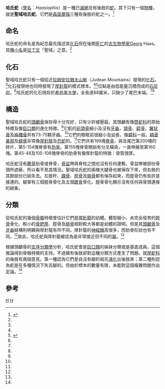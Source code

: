{{Speciesbox
| taxon = Haasiophis terrasanctus
| fossil_range = {{fossilrange|99.6|93.5}}[[白堊紀|白堊紀]]晚期<ref name="TPBDBHaasiophis">{{Cite web |url=http://paleodb.org/cgi-bin/bridge.pl?action=checkTaxonInfo&taxon_no=65325&is_real_user=1 |title=The Paleobiology Database |accessdate=2010-12-12 |archive-date=2012-10-12 |archive-url=https://web.archive.org/web/20121012090403/http://paleodb.org/cgi-bin/bridge.pl?action=checkTaxonInfo&taxon_no=65325&is_real_user=1 |dead-url=no }}</ref>
| binomial_authority = Tchernov et al., 2000<ref name="Tchernov2000">{{Cite journal|author=Tchernov, Eitan et al.|year=2000|title=A fossil snake with limbs|journal=Science|volume=287|pages=2010-2}}</ref>
| extinct = yes
}}
'''哈氏蛇'''（[[學名|學名]]：''Haasiophis''）是一種已[[滅絕|滅絕]]及有後肢的[[蛇|蛇]]。其下只有一個[[物種|物種]]，就是'''聖域哈氏蛇'''。它們是[[森諾曼階|森諾曼階]]三種有後肢的蛇之一。<ref name="paleopolis">{{Cite web |url=http://paleopolis.rediris.es/cg/CG2003_A01_JCR-FE/index_uk.html |title=The Cenomanian: stage of hindlimbed snakes |accessdate=2010-12-12 |archive-date=2010-06-29 |archive-url=https://web.archive.org/web/20100629210517/http://paleopolis.rediris.es/cg/CG2003_A01_JCR-FE/index_uk.html |dead-url=no }}</ref> 

==命名==
哈氏蛇的命名是為紀念最先描述其[[化石|化石]]但在後期[[死亡|死亡]]的[[古生物學|古生物學家]]Georg Haas。其[[種小名|種小名]]是[[拉丁文|拉丁文]]「聖域」之意。<ref name="Tchernov2000"/>

==化石==
聖域哈氏蛇只有一個從近[[拉姆安拉|拉姆安拉]][[猶太山脈|猶太山脈]]（Judean Mountains）發現的[[化石|化石]]。<ref name="Tchernov2000"/>化石發現地也同時發現了[[厚針龍|厚針龍]]的模式標本。<ref name="Tchernov2000"/><ref name="Rieppel2003">{{Cite journal|author=Rieppel, Olivier et al.|year=2003|title=The Anatomy and Relationships of ''Haasiophis terrasanctus'', a Fossil Snake with Well-Developed Hind Limbs from the Mid-Cretaceous of the Middle East|url=https://archive.org/details/sim_journal-of-paleontology_2003-05_77_3/page/536|journal=Journal of Paleontology|volume=77|issue=3|pages=536-58}}</ref>位點是由低能量沉積而成的[[石灰岩|石灰岩]]。<ref name="Tchernov2000"/>哈氏蛇的化石現存於[[希伯來大學|希伯來大學]]，全長達88厘米，只缺少了尾巴末端。<ref name="Tchernov2000"/><ref name="Rieppel2003"/>

==構造==
聖域哈氏蛇的[[頭顱骨|頭顱骨]]保存得十分完好，只有少許被壓扁。其頭顱有像[[筒蛇科|筒蛇科]]的原始特徵及像[[巨口類|巨口類]]的進化特徵。<ref name="Tchernov2000"/>它飢的[[前頜骨|前頜骨]]細小及沒有[[牙齒|牙齒]]，[[頜骨|頜骨]]、[[齶骨|齶骨]]、[[翼狀骨|翼狀骨]]及[[齒槽骨|齒槽骨]]共有73-75顆牙齒。<ref name="Tchernov2000"/>它們的眼眶前很細小及幼長，像[[蟒科|蟒科]]一般。[[額骨鼻部|額骨鼻部]]及[[額骨|額骨]]非常像[[厚針龍|厚針龍]]及[[恐蛇|恐蛇]]的。<ref name="Rieppel2003"/>它們共有199塊[[脊骨|脊骨]]，與及尾巴第200塊的碎片，第5-154塊脊骨有[[肋骨|肋骨]]。第155塊脊骨開始有分叉橫突，一直伸展至第160塊。第45-48及105-108塊脊骨的肋骨有像厚針龍的特徵：骨質很厚。

哈氏蛇沒有[[薦骨|薦骨]]肋骨或脊骨，[[骨盆|骨盆]]帶與脊柱之間也沒有任何連繫。骨盆帶被部份骨頭所遮蔽，所以看不見其情況。聖域哈氏蛇的兩條大腿骨也被保存下來，但右肢的其餘部份已經失去。左肢杆、[[踝骨|踝骨]]、[[脛骨|脛骨]]及[[腓骨|腓骨]]都有保存起來，而脛骨仍有些許是接連的。腳掌有三個脛骨骨化及五個[[蹠骨|蹠骨]]骨化。脛骨骨化顯示沒有任何與骨頭連接的跡象。

==分類==
從哈氏蛇的幾個[[骨骼|骨骼]]特徵會估計它們是[[厚針龍|厚針龍]]的幼體。體型細小、未完全發育的[[脛骨|脛骨]]骨化、較小的[[骨肥厚|骨肥厚]]、脛骨及[[腓骨|腓骨]]相對較大等都是幼體的證明。但是其[[頭顱骨|頭顱骨]]及[[牙齒|牙齒]]結構則明顯與厚針龍有所不同。厚針龍的[[神經棘|神經棘]]高很多，而肋骨形狀也有不同。<ref name="Rieppel2003"/>故此，哈氏蛇與厚針龍被認為是非常接近但不同的[[屬|屬]]。<ref name="Rieppel2003"/> 

根據頭顱骨的[[支序分類學|支序分類學]]分析，哈氏蛇會是[[巨口類|巨口類]]的姊妹分類或是基底成員。這個推論得到骨骼特徵的支持。不過擁有後肢卻對這種分類方式產生了問題。就[[厚蛇科|厚蛇科]]的後肢有兩個意見。第一種認為它們是自沒有腳的祖先[[演化|演化]]出後肢來；第二種則認為蛇是在多種情況下失去腳的。但由於標本的數量有限，未能對這個複雜問題作出定論。<ref name="Rieppel2003"/>

==參考==
{{Reflist}}
{{已滅絕有鱗目|O.}}
{{Taxonbar}}
[[Category:厚蛇科|H]]
[[Category:白堊紀蛇類|H]]